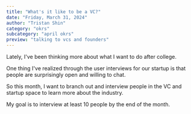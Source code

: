 ```yaml
---
title: "What's it like to be a VC?"
date: "Friday, March 31, 2024"
author: "Tristan Shin"
category: "okrs"
subcategory: "april okrs"
preview: "talking to vcs and founders"
---
```


Lately, I've been thinking more about what I want to do after college.

One thing I've realized through the user interviews for our startup is that people are surprisingly open and willing to chat.

So this month, I want to branch out and interview people in the VC and startup space to learn more about the industry.

My goal is to interview at least 10 people by the end of the month.
